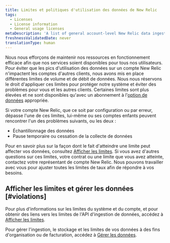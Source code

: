```yaml
---
title: Limites et politiques d'utilisation des données de New Relic
tags:
  - Licenses
  - License information
  - General usage licenses
metaDescription: 'A list of general account-level New Relic data ingest and storage limits, with links to other data limits docs.'
freshnessValidatedDate: never
translationType: human
---
```


Nous nous efforçons de maintenir nos ressources en fonctionnement efficace afin que nos services soient disponibles pour tous nos utilisateurs. Pour éviter que les pics d&apos;utilisation des données sur un compte New Relic n&apos;impactent les comptes d&apos;autres clients, nous avons mis en place différentes limites de volume et de débit de données. Nous nous réservons le droit d&apos;appliquer ces limites pour protéger notre système et éviter des problèmes pour vous et les autres clients. Certaines limites sont plus élevées et ne sont disponibles qu&apos;avec un abonnement à l&apos;[option de données](/docs/data-apis/manage-data/manage-data-coming-new-relic#data-prices) appropriée.

Si votre compte New Relic, que ce soit par configuration ou par erreur, dépasse l&apos;une de ces limites, lui-même ou ses comptes enfants peuvent rencontrer l&apos;un des problèmes suivants, ou les deux :

* Échantillonnage des données
* Pause temporaire ou cessation de la collecte de données

Pour en savoir plus sur la façon dont le fait d&apos;atteindre une limite peut affecter vos données, consultez [Afficher les limites](/docs/telemetry-data-platform/ingest-manage-data/manage-data/view-system-limits). Si vous avez d&apos;autres questions sur ces limites, votre contrat ou une limite que vous avez atteinte, contactez votre représentant de compte New Relic. Nous pouvons travailler avec vous pour ajuster toutes les limites de taux afin de répondre à vos besoins.

## Afficher les limites et gérer les données [#violations]

Pour plus d&apos;informations sur les limites du système et du compte, et pour obtenir des liens vers les limites de l&apos;API d&apos;ingestion de données, accédez à [Afficher les limites](/docs/telemetry-data-platform/ingest-manage-data/manage-data/view-system-limits).

Pour gérer l&apos;ingestion, le stockage et les limites de vos données à des fins d&apos;organisation ou de facturation, accédez à [Gérer les données](/docs/telemetry-data-platform/manage-data/manage-your-data).